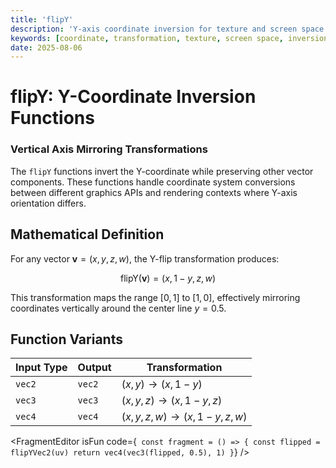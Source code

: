 ```yaml
---
title: 'flipY'
description: 'Y-axis coordinate inversion for texture and screen space transformations'
keywords: [coordinate, transformation, texture, screen space, inversion, flip]
date: 2025-08-06
---
```



# flipY: Y-Coordinate Inversion Functions

### Vertical Axis Mirroring Transformations

The `flipY` functions invert the Y-coordinate while preserving other vector components. These functions handle coordinate system conversions between different graphics APIs and rendering contexts where Y-axis orientation differs.

## Mathematical Definition

For any vector $\mathbf{v} = (x, y, z, w)$, the Y-flip transformation produces:

$$
\text{flipY}(\mathbf{v}) = (x, 1-y, z, w)
$$

This transformation maps the range $[0,1]$ to $[1,0]$, effectively mirroring coordinates vertically around the center line $y = 0.5$.

## Function Variants

| Input Type | Output | Transformation                            |
| ---------- | ------ | ----------------------------------------- |
| `vec2`     | `vec2` | $(x, y) \rightarrow (x, 1-y)$             |
| `vec3`     | `vec3` | $(x, y, z) \rightarrow (x, 1-y, z)$       |
| `vec4`     | `vec4` | $(x, y, z, w) \rightarrow (x, 1-y, z, w)$ |

<FragmentEditor
        isFun
        code={`
const fragment = () => {
        const flipped = flipYVec2(uv)
        return vec4(vec3(flipped, 0.5), 1)
}`}
/>
